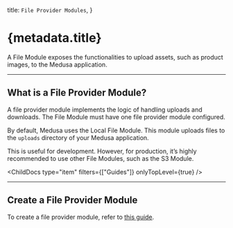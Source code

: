 
  title: `File Provider Modules`,
}

# {metadata.title}

A File Module exposes the functionalities to upload assets, such as product images, to the Medusa application.

---

## What is a File Provider Module?

A file provider module implements the logic of handling uploads and downloads. The File Module must have one file provider module configured.

By default, Medusa uses the Local File Module. This module uploads files to the `uploads` directory of your Medusa application.

This is useful for development. However, for production, it’s highly recommended to use other File Modules, such as the S3 Module.

<ChildDocs type="item" filters={["Guides"]} onlyTopLevel={true} />

---

## Create a File Provider Module

To create a file provider module, refer to [this guide](/references/file-provider-module).
